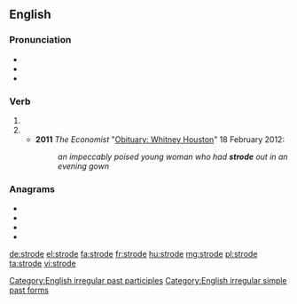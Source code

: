 ==English==

===Pronunciation===
* {{audio|en-us-strode.ogg|Audio (US)|lang=en}}
* {{IPA|/ˈstɹoʊd/|lang=en}}
* {{rhymes|əʊd|lang=en}}

===Verb===
{{head|en|verb form}}

# {{en-simple past of|stride}}
# {{past participle of|stride|lang=en}}
#* '''2011''' ''The Economist'' "[http://www.economist.com/node/21547749 Obituary: Whitney Houston]" 18 February 2012:
#*: ''an impeccably poised young woman who had '''strode''' out in an evening gown''

===Anagrams===
* {{l|en|Dorset}}
* {{l|en|doters}}
* {{l|en|sorted}}
* {{l|en|stored}}

[[Category:English irregular past participles]]
[[Category:English irregular simple past forms]]

[[de:strode]]
[[el:strode]]
[[fa:strode]]
[[fr:strode]]
[[hu:strode]]
[[mg:strode]]
[[pl:strode]]
[[ta:strode]]
[[vi:strode]]